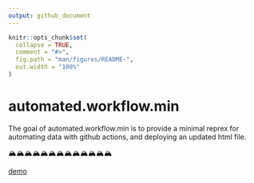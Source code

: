 ```yaml
---
output: github_document
---
```


<!-- README.md is generated from README.Rmd. Please edit that file -->

```r
knitr::opts_chunk$set(
  collapse = TRUE,
  comment = "#>",
  fig.path = "man/figures/README-",
  out.width = "100%"
)
```

# automated.workflow.min

<!-- badges: start -->
<!-- badges: end -->

The goal of automated.workflow.min is to provide a minimal reprex for automating data with github actions, and deploying an updated html file.

🏔🏔🏔🏔🏔🏔🏔🏔🏔🏔🏔🏔🏔

[demo](https://zac-garland.github.io/automated.workflow.min/)
